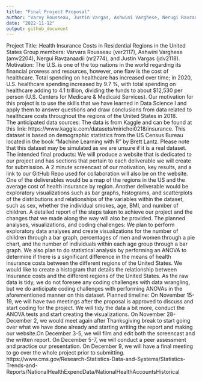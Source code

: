 ```yaml
---
title: "Final Project Proposal"
author: "Varvy Rousseau, Justin Vargas, Ashwini Varghese, Nerugi Ravzanaadii"
date: "2022-11-12"
output: github_document
---
```

Project Title: Health Insurance Costs in Residential Regions in the United States
Group members: Varvara Rousseau (ver2117), Ashwini Varghese (amv2204), Nergui Ravzanaadii (nr2774), and Justin Vargas (jdv2118).  
Motivation: The U.S. is one of the top nations in the world regarding its financial prowess and resources, however, one flaw is the cost of healthcare. Total spending on healthcare has increased over time; in 2020, U.S. healthcare spending increased by 9.7 %, with total spending on healthcare adding to 4.1 trillion, dividing the funds to about $12,530 per person (U.S. Centers for Medicare & Medicaid Services).  Our motivation for this project is to use the skills that we have learned in Data Science I and apply them to answer questions and draw conclusions from data related to healthcare costs throughout the regions of the United States in 2018.  
The anticipated data sources: The data is from Kaggle and can be found at this link: https://www.kaggle.com/datasets/mirichoi0218/insurance. This dataset is based on demographic statistics from the US Census Bureau located in the book “Machine Learning with R” by Brett Lantz.  Please note that this dataset may be simulated as we are unsure if it is a real dataset.
The intended final products: We will produce a website that is dedicated to our project and has sections that pertain to each deliverable we will create for submission. A 2 minute screencast of our motivation, key results, and a link to our GitHub Repo used for collaboration will also be on the website. One of the deliverables would be a map of the regions in the US and the average cost of health insurance by region. Another deliverable would be exploratory visualizations such as bar graphs, histograms, and scatterplots of the distributions and relationships of the variables within the dataset, such as sex, whether the individual smokes, age, BMI, and number of children. A detailed report of the steps taken to achieve our project and the changes that we made along the way will also be provided. 
The planned analyses, visualizations, and coding challenges: We plan to perform exploratory data analyses and create visualizations for the number of children through a bar graph, percentages of men and women through a pie chart, and the number of individuals within each age group through a bar graph. We also plan to do statistical analysis by performing an ANOVA to determine if there is a significant difference in the means of health insurance costs between the different regions of the United States.  We would like to create a histogram that details the relationship between Insurance costs and the different regions of the United States.  As the raw data is tidy, we do not foresee any coding challenges with data wrangling, but we do anticipate coding challenges with performing ANOVAs in the aforementioned manner on this dataset.
Planned timeline: On November 15-19, we will have two meetings after the proposal is approved to discuss and start coding for the project. We will tidy the data a bit more, conduct the ANOVA tests and start creating the visualizations.  On November 28- December 2, we would meet again after Thanksgiving break to start going over what we have done already and starting writing the report and making our website.On December 3-5, we will film and edit both the screencast and the written report. On December 5-7, we will conduct a peer assessment and practice our presentation. On December 9, we will have a final meeting to go over the whole project prior to submitting.
https://www.cms.gov/Research-Statistics-Data-and-Systems/Statistics-Trends-and-Reports/NationalHealthExpendData/NationalHealthAccountsHistorical
